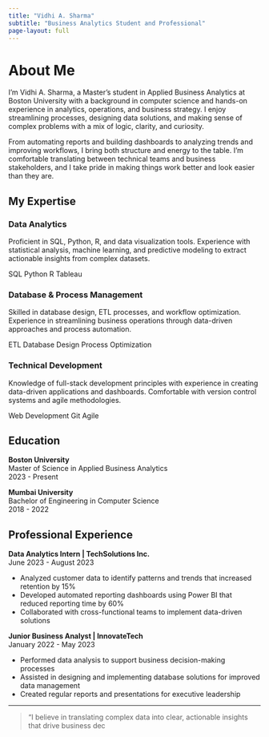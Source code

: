 ```yaml
---
title: "Vidhi A. Sharma"
subtitle: "Business Analytics Student and Professional"
page-layout: full
---
```


# About Me

::: {.content-block}
I'm Vidhi A. Sharma, a Master's student in <span class="highlight">Applied Business Analytics</span> at Boston University with a background in computer science and hands-on experience in analytics, operations, and business strategy. I enjoy streamlining processes, designing data solutions, and making sense of complex problems with a mix of logic, clarity, and curiosity.

From automating reports and building dashboards to analyzing trends and improving workflows, I bring both structure and energy to the table. I'm comfortable translating between technical teams and business stakeholders, and I take pride in making things work better and look easier than they are.
:::

::: {.section-bg}
## My Expertise
:::

::: {.skills-container}
::: {.skill-card}
### Data Analytics

Proficient in SQL, Python, R, and data visualization tools. Experience with statistical analysis, machine learning, and predictive modeling to extract actionable insights from complex datasets.

<span class="badge">SQL</span>
<span class="badge">Python</span>
<span class="badge">R</span>
<span class="badge">Tableau</span>
:::

::: {.skill-card}
### Database & Process Management

Skilled in database design, ETL processes, and workflow optimization. Experience in streamlining business operations through data-driven approaches and process automation.

<span class="badge badge-secondary">ETL</span>
<span class="badge badge-secondary">Database Design</span>
<span class="badge badge-secondary">Process Optimization</span>
:::

::: {.skill-card}
### Technical Development

Knowledge of full-stack development principles with experience in creating data-driven applications and dashboards. Comfortable with version control systems and agile methodologies.

<span class="badge badge-tertiary">Web Development</span>
<span class="badge badge-tertiary">Git</span>
<span class="badge badge-tertiary">Agile</span>
:::
:::

::: {.section-bg}
## Education
:::

::: {.content-block}
**Boston University**  
Master of Science in Applied Business Analytics  
2023 - Present

**Mumbai University**  
Bachelor of Engineering in Computer Science  
2018 - 2022
:::

::: {.section-bg}
## Professional Experience
:::

::: {.content-block}
**Data Analytics Intern | TechSolutions Inc.**  
<span class="experience-date">June 2023 - August 2023</span>

- Analyzed customer data to identify patterns and trends that increased retention by 15%
- Developed automated reporting dashboards using Power BI that reduced reporting time by 60%
- Collaborated with cross-functional teams to implement data-driven solutions

**Junior Business Analyst | InnovateTech**  
<span class="experience-date">January 2022 - May 2023</span>

- Performed data analysis to support business decision-making processes
- Assisted in designing and implementing database solutions for improved data management
- Created regular reports and presentations for executive leadership
:::

<hr>

<blockquote>
"I believe in translating complex data into clear, actionable insights that drive business dec
